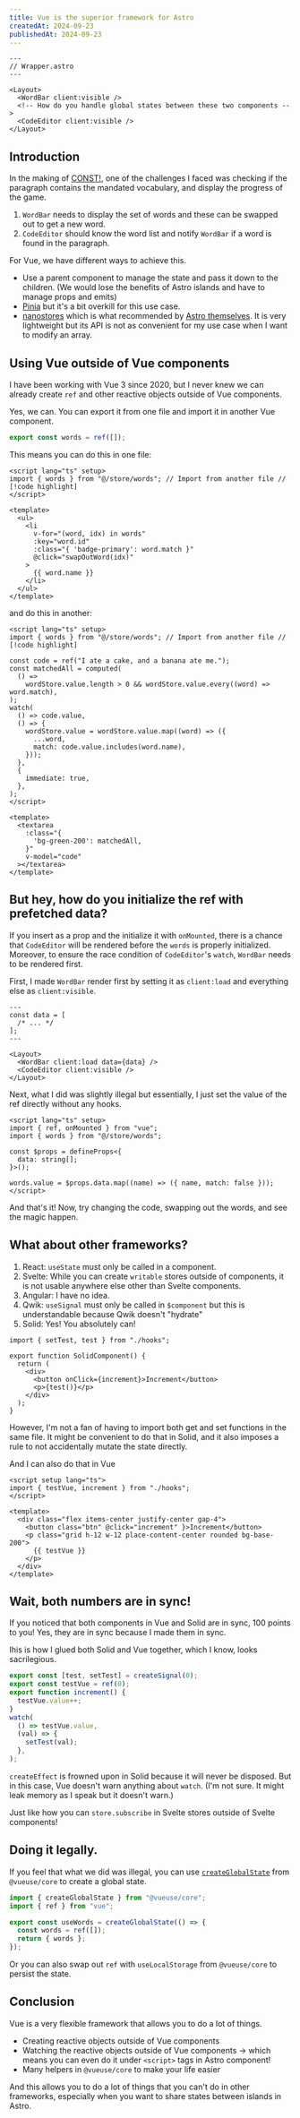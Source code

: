 ```yaml
---
title: Vue is the superior framework for Astro
createdAt: 2024-09-23
publishedAt: 2024-09-23
---
```



```astro
---
// Wrapper.astro
---

<Layout>
  <WordBar client:visible />
  <!-- How do you handle global states between these two components -->
  <CodeEditor client:visible />
</Layout>
```

## Introduction

In the making of [CONST!](https://const.qttn.dev), one of the challenges
I faced was checking if the paragraph contains the mandated vocabulary, and
display the progress of the game.

1. `WordBar` needs to display the set of words and these can be swapped out to get a new word.
2. `CodeEditor` should know the word list and notify `WordBar` if a word is found in the paragraph.

For Vue, we have different ways to achieve this.

- Use a parent component to manage the state and pass it down to the children.
  (We would lose the benefits of Astro islands and have to manage props and emits)
- [Pinia](https://pinia.vuejs.org/) but it's a bit overkill for this use case.
- [nanostores](https://github.com/nanostores/nanostores) which is what recommended by [Astro themselves](https://docs.astro.build/en/recipes/sharing-state-islands/).
  It is very lightweight but its API is not as convenient for my use case when I want to modify an array.

## Using Vue outside of Vue components

I have been working with Vue 3 since 2020, but I never knew we can already create `ref` and other reactive objects outside of Vue components.

Yes, we can.
You can export it from one file and import it in another Vue component.

```ts
export const words = ref([]);
```

This means you can do this in one file:

```vue
<script lang="ts" setup>
import { words } from "@/store/words"; // Import from another file // [!code highlight]
</script>

<template>
  <ul>
    <li
      v-for="(word, idx) in words"
      :key="word.id"
      :class="{ 'badge-primary': word.match }"
      @click="swapOutWord(idx)"
    >
      {{ word.name }}
    </li>
  </ul>
</template>
```

and do this in another:

```vue
<script lang="ts" setup>
import { words } from "@/store/words"; // Import from another file // [!code highlight]

const code = ref("I ate a cake, and a banana ate me.");
const matchedAll = computed(
  () =>
    wordStore.value.length > 0 && wordStore.value.every((word) => word.match),
);
watch(
  () => code.value,
  () => {
    wordStore.value = wordStore.value.map((word) => ({
      ...word,
      match: code.value.includes(word.name),
    }));
  },
  {
    immediate: true,
  },
);
</script>

<template>
  <textarea
    :class="{
      'bg-green-200': matchedAll,
    }"
    v-model="code"
  ></textarea>
</template>
```

## But hey, how do you initialize the ref with prefetched data?

If you insert as a prop and the initialize it with `onMounted`,
there is a chance that `CodeEditor` will be rendered before the `words` is
properly initialized. Moreover, to ensure the race condition of `CodeEditor`'s
`watch`, `WordBar` needs to be rendered first.

First, I made `WordBar` render first by setting it as `client:load`
and everything else as `client:visible`.

```astro /client:load data={data}/
---
const data = [
  /* ... */
];
---

<Layout>
  <WordBar client:load data={data} />
  <CodeEditor client:visible />
</Layout>
```

Next, what I did was slightly illegal but essentially,
I just set the value of the ref directly without any hooks.

```vue
<script lang="ts" setup>
import { ref, onMounted } from "vue";
import { words } from "@/store/words";

const $props = defineProps<{
  data: string[];
}>();

words.value = $props.data.map((name) => ({ name, match: false }));
</script>
```

And that's it! Now, try changing the code, swapping out the words, and see the magic happen.

<Wrapper1 />

## What about other frameworks?

1. React: `useState` must only be called in a component.
2. Svelte: While you can create `writable` stores outside of components, it is not 
   usable anywhere else other than Svelte components.
3. Angular: I have no idea.
4. Qwik: `useSignal` must only be called in `$component` but this is understandable
   because Qwik doesn't "hydrate"
5. Solid: Yes! You absolutely can!

```tsx
import { setTest, test } from "./hooks";

export function SolidComponent() {
  return (
    <div>
      <button onClick={increment}>Increment</button>
      <p>{test()}</p>
    </div>
  );
}
```


<SolidComponent client:visible />

However, I'm not a fan of having to import both get and set functions in the same file.
It might be convenient to do that in Solid, and it also imposes a rule to not accidentally
mutate the state directly.

And I can also do that in Vue

```vue
<script setup lang="ts">
import { testVue, increment } from "./hooks";
</script>

<template>
  <div class="flex items-center justify-center gap-4">
    <button class="btn" @click="increment" }>Increment</button>
    <p class="grid h-12 w-12 place-content-center rounded bg-base-200">
      {{ testVue }}
    </p>
  </div>
</template>
```


<SolidInVue client:visible />

## Wait, both numbers are in sync!

If you noticed that both components in Vue and Solid are in sync,
100 points to you! Yes, they are in sync because I made them in sync.

Ihis is how I glued both Solid and Vue together,
which I know, looks sacrilegious.

```ts
export const [test, setTest] = createSignal(0);
export const testVue = ref(0);
export function increment() {
  testVue.value++;
}
watch(
  () => testVue.value,
  (val) => {
    setTest(val);
  },
);
```

`createEffect` is frowned upon in Solid because it will never be disposed.
But in this case, Vue doesn't warn anything about `watch`. (I'm not sure. It might
leak memory as I speak but it doesn't warn.)

Just like how you can `store.subscribe` in Svelte stores outside of Svelte components!

## Doing it legally.

If you feel that what we did was illegal, you can use [`createGlobalState`](https://vueuse.org/shared/createGlobalState/#without-persistence-store-in-memory)
from `@vueuse/core` to create a global state.

```ts
import { createGlobalState } from "@vueuse/core";
import { ref } from "vue";

export const useWords = createGlobalState(() => {
  const words = ref([]);
  return { words };
});
```

Or you can also swap out `ref` with `useLocalStorage` from `@vueuse/core` to persist the state.

## Conclusion

Vue is a very flexible framework that allows you to do a lot of things.

- Creating reactive objects outside of Vue components
- Watching the reactive objects outside of Vue components → which means you can
  even do it under `<script>` tags in Astro component!
- Many helpers in `@vueuse/core` to make your life easier

And this allows you to do a lot of things that you can't do in other frameworks,
especially when you want to share states between islands in Astro.
